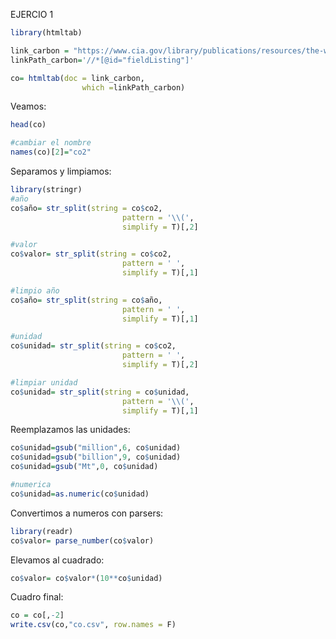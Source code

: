 

EJERCIO 1
```r
library(htmltab) 

link_carbon = "https://www.cia.gov/library/publications/resources/the-world-factbook/fields/274.html"
linkPath_carbon='//*[@id="fieldListing"]'

co= htmltab(doc = link_carbon, 
                which =linkPath_carbon)
```
Veamos:
```r
head(co)

#cambiar el nombre
names(co)[2]="co2"
```
Separamos y limpiamos:
```r
library(stringr)
#año
co$año= str_split(string = co$co2,
                         pattern = '\\(',
                         simplify = T)[,2]

#valor
co$valor= str_split(string = co$co2,
                         pattern = ' ',
                         simplify = T)[,1]

#limpio año
co$año= str_split(string = co$año,
                         pattern = ' ',
                         simplify = T)[,1]

#unidad
co$unidad= str_split(string = co$co2,
                         pattern = ' ',
                         simplify = T)[,2]

#limpiar unidad
co$unidad= str_split(string = co$unidad,
                         pattern = '\\(',
                         simplify = T)[,1]

```

Reemplazamos las unidades:
```r
co$unidad=gsub("million",6, co$unidad)
co$unidad=gsub("billion",9, co$unidad)
co$unidad=gsub("Mt",0, co$unidad)

#numerica
co$unidad=as.numeric(co$unidad)

```

Convertimos a numeros con parsers:
```r
library(readr)
co$valor= parse_number(co$valor)
```

Elevamos al cuadrado:
```r
co$valor= co$valor*(10**co$unidad)
```

Cuadro final:
```r
co = co[,-2]
write.csv(co,"co.csv", row.names = F)
```


